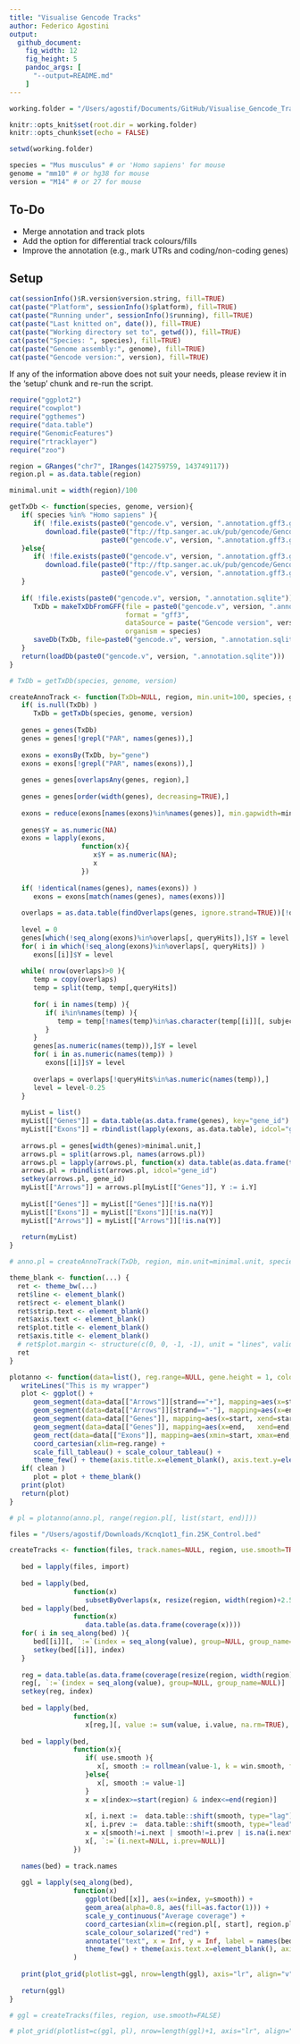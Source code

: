 ```yaml
---
title: "Visualise Gencode Tracks"
author: Federico Agostini
output:
  github_document:
    fig_width: 12
    fig_height: 5
    pandoc_args: [
      "--output=README.md"
    ] 
---
```


```r
working.folder = "/Users/agostif/Documents/GitHub/Visualise_Gencode_Tracks"

knitr::opts_knit$set(root.dir = working.folder)
knitr::opts_chunk$set(echo = FALSE)

setwd(working.folder)

species = "Mus musculus" # or 'Homo sapiens' for mouse
genome = "mm10" # or hg38 for mouse
version = "M14" # or 27 for mouse
```

## To-Do

  - Merge annotation and track plots
  - Add the option for differential track colours/fills
  - Improve the annotation (e.g., mark UTRs and coding/non-coding genes)

## Setup

```r
cat(sessionInfo()$R.version$version.string, fill=TRUE)
cat(paste("Platform", sessionInfo()$platform), fill=TRUE)
cat(paste("Running under", sessionInfo()$running), fill=TRUE)
cat(paste("Last knitted on", date()), fill=TRUE)
cat(paste("Working directory set to", getwd()), fill=TRUE)
cat(paste("Species: ", species), fill=TRUE)
cat(paste("Genome assembly:", genome), fill=TRUE)
cat(paste("Gencode version:", version), fill=TRUE)
```

If any of the information above does not suit your needs, please review it in the 'setup' chunk  and re-run the script.

```r
require("ggplot2")
require("cowplot")
require("ggthemes")
require("data.table")
require("GenomicFeatures")
require("rtracklayer")
require("zoo")
```


```r
region = GRanges("chr7", IRanges(142759759, 143749117))
region.pl = as.data.table(region)

minimal.unit = width(region)/100
```

```r
getTxDb <- function(species, genome, version){
   if( species %in% "Homo sapiens" ){
      if( !file.exists(paste0("gencode.v", version, ".annotation.gff3.gz")) )
         download.file(paste0("ftp://ftp.sanger.ac.uk/pub/gencode/Gencode_human/release_", version, "/gencode.v", version, ".annotation.gff3.gz"),
                       paste0("gencode.v", version, ".annotation.gff3.gz"), quiet = TRUE)
   }else{
      if( !file.exists(paste0("gencode.v", version, ".annotation.gff3.gz")) )
         download.file(paste0("ftp://ftp.sanger.ac.uk/pub/gencode/Gencode_mouse/release_", version, "/gencode.v", version, ".annotation.gff3.gz"),
                       paste0("gencode.v", version, ".annotation.gff3.gz"), quiet = TRUE)
   }
   
   if( !file.exists(paste0("gencode.v", version, ".annotation.sqlite")) ){
      TxDb = makeTxDbFromGFF(file = paste0("gencode.v", version, ".annotation.gff3.gz"),
                             format = "gff3",
                             dataSource = paste("Gencode version", version),
                             organism = species)
      saveDb(TxDb, file=paste0("gencode.v", version, ".annotation.sqlite"))
   }
   return(loadDb(paste0("gencode.v", version, ".annotation.sqlite")))
}

# TxDb = getTxDb(species, genome, version)
```

```r
createAnnoTrack <- function(TxDb=NULL, region, min.unit=100, species, genome, version){
   if( is.null(TxDb) )
      TxDb = getTxDb(species, genome, version)
   
   genes = genes(TxDb)
   genes = genes[!grepl("PAR", names(genes)),]
   
   exons = exonsBy(TxDb, by="gene")
   exons = exons[!grepl("PAR", names(exons)),]
   
   genes = genes[overlapsAny(genes, region),]
   
   genes = genes[order(width(genes), decreasing=TRUE),]
   
   exons = reduce(exons[names(exons)%in%names(genes)], min.gapwidth=min.unit/10)
   
   genes$Y = as.numeric(NA)
   exons = lapply(exons,
                  function(x){
                     x$Y = as.numeric(NA);
                     x
                  })
   
   if( !identical(names(genes), names(exons)) )
      exons = exons[match(names(genes), names(exons))]
   
   overlaps = as.data.table(findOverlaps(genes, ignore.strand=TRUE))[!queryHits==subjectHits,]
   
   level = 0 
   genes[which(!seq_along(exons)%in%overlaps[, queryHits]),]$Y = level
   for( i in which(!seq_along(exons)%in%overlaps[, queryHits]) )
      exons[[i]]$Y = level 
   
   while( nrow(overlaps)>0 ){
      temp = copy(overlaps)
      temp = split(temp, temp[,queryHits])
      
      for( i in names(temp) ){
         if( i%in%names(temp) ){
            temp = temp[!names(temp)%in%as.character(temp[[i]][, subjectHits])]
         }
      }
      genes[as.numeric(names(temp)),]$Y = level
      for( i in as.numeric(names(temp)) )
         exons[[i]]$Y = level
      
      overlaps = overlaps[!queryHits%in%as.numeric(names(temp)),]
      level = level-0.25
   }
   
   myList = list()
   myList[["Genes"]] = data.table(as.data.frame(genes), key="gene_id")
   myList[["Exons"]] = rbindlist(lapply(exons, as.data.table), idcol="gene")
   
   arrows.pl = genes[width(genes)>minimal.unit,]
   arrows.pl = split(arrows.pl, names(arrows.pl))
   arrows.pl = lapply(arrows.pl, function(x) data.table(as.data.frame(tile(x, width=minimal.unit))))
   arrows.pl = rbindlist(arrows.pl, idcol="gene_id")
   setkey(arrows.pl, gene_id)
   myList[["Arrows"]] = arrows.pl[myList[["Genes"]], Y := i.Y]
   
   myList[["Genes"]] = myList[["Genes"]][!is.na(Y)]
   myList[["Exons"]] = myList[["Exons"]][!is.na(Y)]
   myList[["Arrows"]] = myList[["Arrows"]][!is.na(Y)]
   
   return(myList)
}

# anno.pl = createAnnoTrack(TxDb, region, min.unit=minimal.unit, species, genome, version)
```

```r
theme_blank <- function(...) {
  ret <- theme_bw(...)
  ret$line <- element_blank()
  ret$rect <- element_blank()
  ret$strip.text <- element_blank()
  ret$axis.text <- element_blank()
  ret$plot.title <- element_blank()
  ret$axis.title <- element_blank()
  # ret$plot.margin <- structure(c(0, 0, -1, -1), unit = "lines", valid.unit = 3L, class = "unit")
  ret
}
```

```r
plotanno <- function(data=list(), reg.range=NULL, gene.height = 1, colorVar="grey30", clean=FALSE){
   writeLines("This is my wrapper")
   plot <- ggplot() +
      geom_segment(data=data[["Arrows"]][strand=="+"], mapping=aes(x=start, xend=end, y=Y, yend=Y), colour=colorVar, arrow = arrow(length = unit(0.1, "cm"), type="closed")) +
      geom_segment(data=data[["Arrows"]][strand=="-"], mapping=aes(x=end, xend=start, y=Y, yend=Y), colour=colorVar, arrow = arrow(length = unit(0.1, "cm"), type="closed")) +
      geom_segment(data=data[["Genes"]], mapping=aes(x=start, xend=start, y=Y-(0.05*gene.height)/2, yend=Y+(0.05*gene.height)/2), colour=colorVar, lineend="square") +
      geom_segment(data=data[["Genes"]], mapping=aes(x=end,   xend=end,   y=Y-(0.05*gene.height)/2, yend=Y+(0.05*gene.height)/2), colour=colorVar, lineend="square") + 
      geom_rect(data=data[["Exons"]], mapping=aes(xmin=start, xmax=end, ymin=Y-(0.05*gene.height), ymax=Y+(0.05*gene.height), fill=as.factor(1))) +
      coord_cartesian(xlim=reg.range) +
      scale_fill_tableau() + scale_colour_tableau() +
      theme_few() + theme(axis.title.x=element_blank(), axis.text.y=element_blank(), axis.title.y=element_blank(), axis.ticks.y=element_blank()) + guides(fill=FALSE, colour=FALSE) 
   if( clean )
      plot = plot + theme_blank()
   print(plot)
   return(plot)
}

# pl = plotanno(anno.pl, range(region.pl[, list(start, end)]))
```


```r
files = "/Users/agostif/Downloads/Kcnq1ot1_fin.25K_Control.bed"

createTracks <- function(files, track.names=NULL, region, use.smooth=TRUE, win.smooth=1001){
   
   bed = lapply(files, import)
   
   bed = lapply(bed,
                function(x)
                   subsetByOverlaps(x, resize(region, width(region)+2.5e3, fix="center")))
   bed = lapply(bed,
                function(x)
                   data.table(as.data.frame(coverage(x))))
   for( i in seq_along(bed) ){
      bed[[i]][, `:=`(index = seq_along(value), group=NULL, group_name=NULL)]
      setkey(bed[[i]], index)
   }
   
   reg = data.table(as.data.frame(coverage(resize(region, width(region)+2.5e3, fix="center"))))
   reg[, `:=`(index = seq_along(value), group=NULL, group_name=NULL)]
   setkey(reg, index)
   
   bed = lapply(bed,
                function(x)
                   x[reg,][, value := sum(value, i.value, na.rm=TRUE), by="index"][, i.value := NULL])
   
   bed = lapply(bed, 
                function(x){
                   if( use.smooth ){
                      x[, smooth := rollmean(value-1, k = win.smooth, fill = NA)]
                   }else{
                      x[, smooth := value-1]
                   }
                   x = x[index>=start(region) & index<=end(region)]
                   
                   x[, i.next :=  data.table::shift(smooth, type="lag")]
                   x[, i.prev :=  data.table::shift(smooth, type="lead")]
                   x = x[smooth!=i.next | smooth!=i.prev | is.na(i.next) | is.na(i.prev)]
                   x[, `:=`(i.next=NULL, i.prev=NULL)]
                })
   
   names(bed) = track.names
   
   ggl = lapply(seq_along(bed),
                function(x)
                   ggplot(bed[[x]], aes(x=index, y=smooth)) +
                   geom_area(alpha=0.8, aes(fill=as.factor(1))) +
                   scale_y_continuous("Average coverage") +
                   coord_cartesian(xlim=c(region.pl[, start], region.pl[, end])) +
                   scale_colour_solarized("red") +
                   annotate("text", x = Inf, y = Inf, label = names(bed)[[i]], hjust = 2, vjust = 3, parse = TRUE) + 
                   theme_few() + theme(axis.text.x=element_blank(), axis.title.x=element_blank(), axis.ticks.x=element_blank()) + guides(fill=FALSE, colour=FALSE)
                )
   
   print(plot_grid(plotlist=ggl, nrow=length(ggl), axis="lr", align="v", rel_heights=rep(1,length(ggl))))
   
   return(ggl)
}

# ggl = createTracks(files, region, use.smooth=FALSE)

# plot_grid(plotlist=c(ggl, pl), nrow=length(ggl)+1, axis="lr", align="v", rel_heights=c(rep(1, length(ggl)), 0.3))
```
